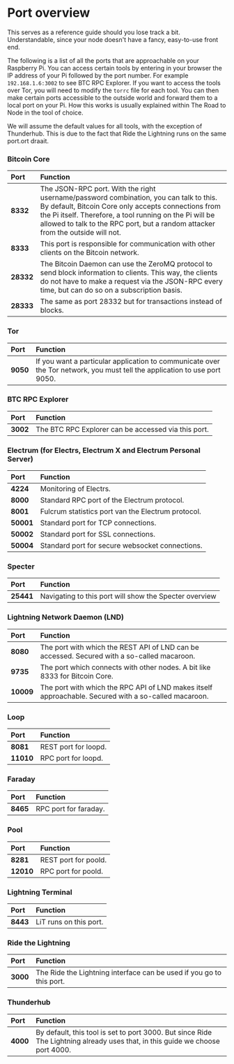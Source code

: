 
# Port overview

<Callout emoji="&#x2139;">
	This serves as a reference guide should you lose track a bit. Understandable, since your node doesn't have a fancy, easy-to-use front end.
</Callout>

The following is a list of all the ports that are approachable on your Raspberry Pi. You can access certain tools by entering in your browser the IP address of your Pi followed by the port number. For example `192.168.1.6:3002` to see BTC RPC Explorer. If you want to access the tools over Tor, you will need to modify the `torrc` file for each tool. You can then make certain ports accessible to the outside world and forward them to a local port on your Pi. How this works is usually explained within The Road to Node in the tool of choice.

We will assume the default values for all tools, with the exception of Thunderhub. This is due to the fact that Ride the Lightning runs on the same port.ort draait.

### Bitcoin Core

| Port | Function |
| :--- | :--- |
| **8332** | The JSON-RPC port. With the right username/password combination, you can talk to this. By default, Bitcoin Core only accepts connections from the Pi itself. Therefore, a tool running on the Pi will be allowed to talk to the RPC port, but a random attacker from the outside will not. |
| **8333** | This port is responsible for communication with other clients on the Bitcoin network. |
| **28332** | The Bitcoin Daemon can use the ZeroMQ protocol to send block information to clients. This way, the clients do not have to make a request via the JSON-RPC every time, but can do so on a subscription basis. |
| **28333** | The same as port 28332 but for transactions instead of blocks. |

### Tor

| Port | Function |
| :--- | :--- |
| **9050** | If you want a particular application to communicate over the Tor network, you must tell the application to use port 9050.  |

### BTC RPC Explorer

| Port | Function |
| :--- | :--- |
| **3002** | The BTC RPC Explorer can be accessed via this port. |

### Electrum \(for Electrs, Electrum X and Electrum Personal Server\)

| Port | Function |
| :--- | :--- |
| **4224** | Monitoring of Electrs. |
| **8000** | Standard RPC port of the Electrum protocol. |
| **8001** | Fulcrum statistics port van the Electrum protocol. |
| **50001** | Standard port for TCP connections. |
| **50002** | Standard port for SSL connections. |
| **50004** | Standard port for secure websocket connections. |


### Specter

| Port | Function |
| :--- | :--- |
| **25441** | Navigating to this port will show the Specter overview|

### Lightning Network Daemon (LND)

| Port | Function |
| :--- | :--- |
| **8080** | The port with which the REST API of LND can be accessed. Secured with a so-called macaroon. |
| **9735** | The port which connects with other nodes. A bit like 8333 for Bitcoin Core. |
| **10009** | The port with which the RPC API of LND makes itself approachable. Secured with a so-called macaroon. |

### Loop

| Port | Function |
| :--- | :--- |
| **8081** | REST port for loopd. |
| **11010** | RPC port for loopd. |

### Faraday

| Port | Function |
| :--- | :--- |
| **8465** | RPC port for faraday. |

### Pool

| Port | Function |
| :--- | :--- |
| **8281** | REST port for poold. |
| **12010** | RPC port for poold. |

### Lightning Terminal

| Port | Function |
| :--- | :--- |
| **8443** | LiT runs on this port. |

### Ride the Lightning

| Port | Function |
| :--- | :--- |
| **3000** | The Ride the Lightning interface can be used if you go to this port. |

### Thunderhub

| Port | Function |
| :--- | :--- |
| **4000** | By default, this tool is set to port 3000. But since Ride The Lightning already uses that, in this guide we choose port 4000. |
